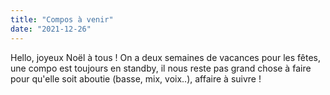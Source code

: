 ```yaml
---
title: "Compos à venir"
date: "2021-12-26"
---
```


Hello, joyeux Noël à tous ! On a deux semaines de vacances pour les fêtes, une compo est toujours en standby, il nous reste pas grand chose à faire pour qu'elle soit aboutie (basse, mix, voix..), affaire à suivre !